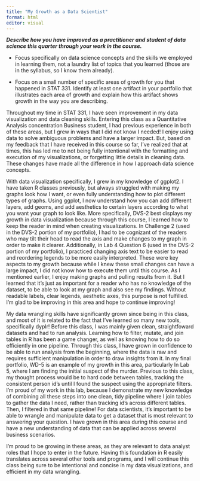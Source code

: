 ```yaml
---
title: "My Growth as a Data Scientist"
format: html
editor: visual
---
```


***Describe how you have improved as a practitioner and student of data science this quarter through your work in the course.***

-   Focus specifically on data science concepts and the skills we employed in learning them, not a laundry list of topics that you learned (those are in the syllabus, so I know them already).

-   Focus on a small number of specific areas of growth for you that happened in STAT 331. Identify at least one artifact in your portfolio that illustrates each area of growth and explain how this artifact shows growth in the way you are describing.

Throughout my time in STAT 331, I have seen improvement in my data visualization and data cleaning skills. Entering this class as a Quantitative Analysis concentration Business student, I had previous experience in both of these areas, but I grew in ways that I did not know I needed! I enjoy using data to solve ambiguous problems and have a larger impact. But, based on my feedback that I have received in this course so far, I’ve realized that at times, this has led me to not being fully intentional with the formatting and execution of my visualizations, or forgetting little details in cleaning data. These changes have made all the difference in how I approach data science concepts. 

With data visualization specifically, I grew in my knowledge of ggplot2. I have taken R classes previously, but always struggled with making my graphs look how I want, or even fully understanding how to plot different types of graphs. Using ggplot, I now understand how you can add different layers, add geoms, and add aesthetics to certain layers according to what you want your graph to look like. More specifically, DVS-2 best displays my growth in data visualization because through this course, I learned how to keep the reader in mind when creating visualizations. In Challenge 2 (used in the DVS-2 portion of my portfolio), I had to be cognizant of the readers who may tilt their head to read the axis and make changes to my graph in order to make it clearer. Additionally, in Lab 4 Question 6 (used in the DVS-2 portion of my portfolio), I practiced changing axis text to be easier to read and reordering legends to be more easily interpreted. These were key aspects to my growth because while I knew these small changes can have a large impact, I did not know how to execute them until this course. As I mentioned earlier, I enjoy making graphs and pulling results from it. But I learned that it’s just as important for a reader who has no knowledge of the dataset, to be able to look at my graph and also see my findings. Without readable labels, clear legends, aesthetic axes, this purpose is not fulfilled. I’m glad to be improving in this area and hope to continue improving!

My data wrangling skills have significantly grown since being in this class, and most of it is related to the fact that I’ve learned so many new tools, specifically dyplr! Before this class, I was mainly given clean, straightfoward datasets and had to run analysis. Learning how to filter, mutate, and join tables in R has been a game changer, as well as knowing how to do so efficiently in one pipeline. Through this class, I have grown in confidence to be able to run analysis from the beginning, where the data is raw and requires sufficient manipulation in order to draw insights from it. In my final portfolio, WD-5 is an example of my growth in this area, particularly In Lab 5, where I am finding the initial suspect of the murder. Previous to this class, my thought process would be to hard code between tables, tracking the consistent person id’s until I found the suspect using the appropriate filters. I’m proud of my work in this lab, because I demonstrate my new knowledge of combining all these steps into one clean, tidy pipeline where I join tables to gather the data I need, rather than tracking id’s across different tables. Then, I filtered in that same pipeline! For data scientists, it's important to be able to wrangle and manipulate data to get a dataset that is most relevant to answering your question. I have grown in this area during this course and have a new understanding of data that can be applied across several business scenarios.

I’m proud to be growing in these areas, as they are relevant to data analyst roles that I hope to enter in the future. Having this foundation in R easily translates across several other tools and programs, and I will continue this class being sure to be intentional and concise in my data visualizations, and efficient in my data wrangling.
